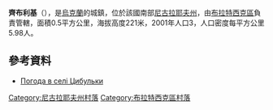 {{coord|48|7|46|N|31|36|54|E|scale:100000|display=title}}

'''齊布利基'''（{{lang-uk|Цибульки}}），是[[烏克蘭|烏克蘭]]的城鎮，位於該國南部[[尼古拉耶夫州|尼古拉耶夫州]]，由[[布拉特西克區|布拉特西克區]]負責管轄，面積0.5平方公里，海拔高度221米，2001年人口3，人口密度每平方公里5.98人。

==參考資料==
* [http://weather.in.ua/ua/nikolaevskaja/27705 Погода в селі Цибульки]

[[Category:尼古拉耶夫州村落|Category:尼古拉耶夫州村落]]
[[Category:布拉特西克區村落|Category:布拉特西克區村落]]


{{Mykolaiv-geo-stub}}